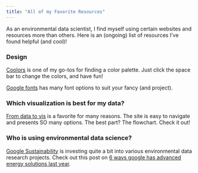 ```yaml
---
title: "All of my Favorite Resources"
---
```

As an environmental data scientist, I find myself using certain websites and resources more than others. Here is an (ongoing) list of resources I've found helpful (and cool)!

### Design

[Coolors](https://coolors.co/f7ebec-ddbdd5-ac9fbb-59656f-1d1e2c) is one of my go-tos for finding a color palette. Just click the space bar to change the colors, and have fun!

[Google fonts](https://fonts.google.com/) has many font options to suit your fancy (and project).

### Which visualization is best for my data?

[From data to vis](https://www.data-to-viz.com/) is a favorite for many reasons. The site is easy to navigate and presents SO many options. The best part? The flowchart. Check it out!


### Who is using environmental data science?

[Google Sustainability](https://blog.google/outreach-initiatives/sustainability/) is investing quite a bit into various environmental data research projects. Check out this post on [6 ways google has advanced energy solutions last year](https://blog.google/outreach-initiatives/sustainability/6-unique-ways-we-advanced-energy-solutions-in-2024/). 